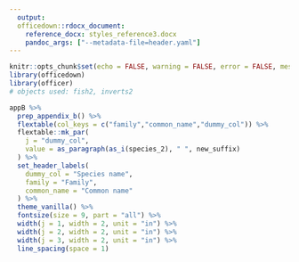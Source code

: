 ```yaml
---
  output:
  officedown::rdocx_document: 
    reference_docx: styles_reference3.docx
    pandoc_args: ["--metadata-file=header.yaml"]
---
```


```r
knitr::opts_chunk$set(echo = FALSE, warning = FALSE, error = FALSE, message = FALSE)
library(officedown)
library(officer)
# objects used: fish2, inverts2
```

```r
appB %>% 
  prep_appendix_b() %>%
  flextable(col_keys = c("family","common_name","dummy_col")) %>%
  flextable::mk_par(
    j = "dummy_col",
    value = as_paragraph(as_i(species_2), " ", new_suffix)
  ) %>%
  set_header_labels(
    dummy_col = "Species name",
    family = "Family",
    common_name = "Common name"
  ) %>%
  theme_vanilla() %>%
  fontsize(size = 9, part = "all") %>%
  width(j = 1, width = 2, unit = "in") %>%
  width(j = 2, width = 2, unit = "in") %>%
  width(j = 3, width = 2, unit = "in") %>%
  line_spacing(space = 1)
```
